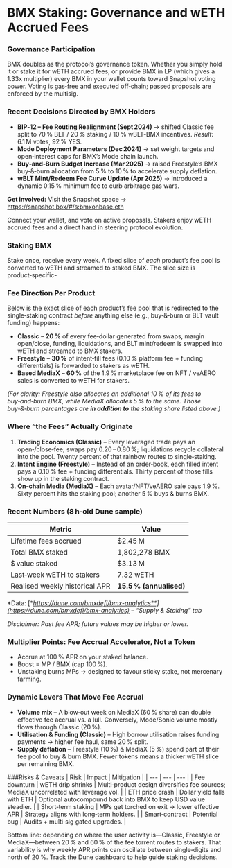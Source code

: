 # BMX Staking: Governance and wETH Accrued Fees

### **Governance Participation**

BMX doubles as the protocol’s governance token. Whether you simply hold it or stake it for wETH accrued fees, or provide BMX in LP (which gives a 1.33x multiplier) every BMX in your wallet counts toward Snapshot voting power. Voting is gas‑free and executed off‑chain; passed proposals are enforced by the multisig.

### **Recent Decisions Directed by BMX Holders**

- **BIP‑12 – Fee Routing Realignment (Sept 2024)** → shifted Classic fee split to 70 % BLT / 20 % staking / 10 % wBLT‑BMX incentives. *Result*: 6.1 M votes, 92 % YES.
- **Mode Deployment Parameters (Dec 2024)** → set weight targets and open‑interest caps for BMX’s Mode chain launch.
- **Buy‑and‑Burn Budget Increase (Mar 2025)** → raised Freestyle’s BMX buy‑&‑burn allocation from 5 % to 10 % to accelerate supply deflation.
- **wBLT Mint/Redeem Fee Curve Update (Apr 2025)** → introduced a dynamic 0.15 % minimum fee to curb arbitrage gas wars.

**Get involved:** Visit the Snapshot space → https://snapshot.box/#/s:bmxonbase.eth

Connect your wallet, and vote on active proposals. Stakers enjoy wETH accrued fees and a direct hand in steering protocol evolution.
### **Staking BMX**

Stake once, receive every week. A fixed slice of *each* product’s fee pool is converted to wETH and streamed to staked BMX. The slice size is product‑specific-

### **Fee Direction Per Product**

Below is the exact slice of each product’s fee pool that is redirected to the single‑staking contract *before* anything else (e.g., buy‑&‑burn or BLT vault funding) happens:

- **Classic** – **20 %** of every fee‑dollar generated from swaps, margin open/close, funding, liquidations, and BLT mint/redeem is swapped into wETH and streamed to BMX stakers.
- **Freestyle** – **30 %** of intent‑fill fees (0.10 % platform fee + funding differentials) is forwarded to stakers as wETH.
- **Based MediaX** – **60 %** of the 1.9 % marketplace fee on NFT / veAERO sales is converted to wETH for stakers.

*(For clarity: Freestyle also allocates an additional 10 % of its fees to buy‑and‑burn BMX, while MediaX allocates 5 % to the same. Those buy‑&‑burn percentages are **in addition to** the staking share listed above.)*

### **Where “the Fees” Actually Originate**

1. **Trading Economics (Classic)** – Every leveraged trade pays an open‑/close‑fee; swaps pay 0.20 – 0.80 %; liquidations recycle collateral into the pool. Twenty percent of that rainbow routes to single‑staking.
2. **Intent Engine (Freestyle)** – Instead of an order‑book, each filled intent pays a 0.10 % fee + funding differentials. Thirty percent of those fills show up in the staking contract.
3. **On‑chain Media (MediaX)** – Each avatar/NFT/veAERO sale pays 1.9 %. Sixty percent hits the staking pool; another 5 % buys & burns BMX.

### **Recent Numbers (8 h‑old Dune sample)**
| **Metric** | **Value** |
| --- | --- |
| Lifetime fees accrued | $2.45 M |
| Total BMX staked | 1,802,278 BMX |
| $ value staked | $3.13 M |
| Last‑week wETH to stakers | 7.32 wETH |
| Realised weekly historical APR | **15.5 % (annualised)** |

*Data: [**https://dune.com/bmxdefi/bmx-analytics**](https://dune.com/bmxdefi/bmx-analytics) – “Supply & Staking” tab*

*Disclaimer: Past fee APR; future values may be higher or lower.*

### **Multiplier Points: Fee Accrual Accelerator, Not a Token**

- Accrue at 100 % APR on your staked balance.
- Boost = MP / BMX (cap 100 %).
- Unstaking burns MPs → designed to favour sticky stake, not mercenary farming.

### **Dynamic Levers That Move Fee Accrual**

- **Volume mix** – A blow‑out week on MediaX (60 % share) can double effective fee accrual vs. a lull. Conversely, Mode/Sonic volume mostly flows through Classic (20 %).
- **Utilisation & Funding (Classic)** – High borrow utilisation raises funding payments → higher fee haul, same 20 % split.
- **Supply deflation** – Freestyle (10 %) & MediaX (5 %) spend part of their fee pool to buy & burn BMX. Fewer tokens means a thicker wETH slice per remaining BMX.

###Risks & Caveats
| Risk | Impact | Mitigation |
| --- | --- | --- |
| Fee downturn | wETH drip shrinks | Multi‑product design diversifies fee sources; MediaX uncorrelated with leverage vol. |
| ETH price crash | Dollar yield falls with ETH | Optional autocompound back into BMX to keep USD value steadier. |
| Short‑term staking | MPs get torched on exit → lower effective APR | Strategy aligns with long‑term holders. |
| Smart‑contract | Potential bug | Audits + multi‑sig gated upgrades. |

Bottom line: depending on where the user activity is—Classic, Freestyle or MediaX—between 20 % and 60 % of the fee torrent routes to stakers. That variability is why weekly APR prints can oscillate between single‑digits and north of 20 %. Track the Dune dashboard to help guide staking decisions.
